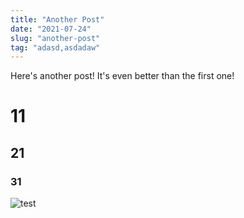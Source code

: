 ```yaml
---
title: "Another Post"
date: "2021-07-24"
slug: "another-post"
tag: "adasd,asdadaw"
---
```


Here's another post! It's even better than the first one!

# 11
## 21
### 31
![test](./image/avatar1.png)